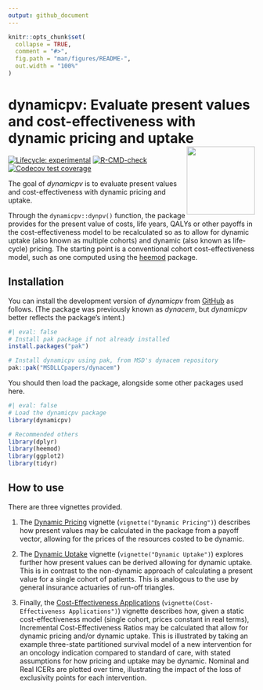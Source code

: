 ```yaml
---
output: github_document
---
```


<!-- README.md is generated from README.Rmd. Please edit that file -->

```r
knitr::opts_chunk$set(
  collapse = TRUE,
  comment = "#>",
  fig.path = "man/figures/README-",
  out.width = "100%"
)
```

# dynamicpv: Evaluate present values and cost-effectiveness with dynamic pricing and uptake <img src="man/figures/logo.png" align="right" height="139" />

<!-- badges: start -->
[![Lifecycle: experimental](https://img.shields.io/badge/lifecycle-experimental-orange.svg)](https://lifecycle.r-lib.org/articles/stages.html#experimental)
[![R-CMD-check](https://github.com/MSDLLCpapers/dynacem/actions/workflows/R-CMD-check.yaml/badge.svg)](https://github.com/MSDLLCpapers/dynacem/actions/workflows/R-CMD-check.yaml)
[![Codecov test coverage](https://codecov.io/gh/MSDLLCpapers/dynacem/graph/badge.svg)](https://app.codecov.io/gh/MSDLLCpapers/dynacem)
<!-- badges: end -->

The goal of *dynamicpv* is to evaluate present values and cost-effectiveness with dynamic pricing and uptake.

Through the `dynamicpv::dynpv()` function, the package provides for the present value of costs, life years, QALYs or other payoffs in the cost-effectiveness model to be recalculated so as to allow for dynamic uptake (also known as multiple cohorts) and dynamic (also known as life-cycle) pricing. The starting point is a conventional cohort cost-effectiveness model, such as one computed using the [heemod](https://cran.r-project.org/package=heemod) package.

## Installation

You can install the development version of *dynamicpv* from [GitHub](https://github.com/) as follows. (The package was previously known as *dynacem*, but *dynamicpv* better reflects the package's intent.)

```r
#| eval: false
# Install pak package if not already installed
install.packages("pak")

# Install dynamicpv using pak, from MSD's dynacem repository
pak::pak("MSDLLCpapers/dynacem")
```

You should then load the package, alongside some other packages used here.

```r
#| eval: false
# Load the dynamicpv package
library(dynamicpv)

# Recommended others
library(dplyr)
library(heemod)
library(ggplot2)
library(tidyr)
``` 

## How to use

There are three vignettes provided.

1. The [Dynamic Pricing](https://msdllcpapers.github.io/dynacem/articles/dynamic-pricing.html) vignette (`vignette("Dynamic Pricing")`) describes how present values may be calculated in the package from a payoff vector, allowing for the prices of the resources costed to be dynamic.

2. The [Dynamic Uptake](https://msdllcpapers.github.io/dynacem/articles/dynamic-uptake.html) vignette (`vignette("Dynamic Uptake")`) explores further how present values can be derived allowing for dynamic uptake. This is in contrast to the non-dynamic approach of calculating a present value for a single cohort of patients. This is analogous to the use by general insurance actuaries of run-off triangles.

3. Finally, the [Cost-Effectiveness Applications](https://msdllcpapers.github.io/dynacem/articles/cost-effectiveness-applications.html) (`vignette(Cost-Effectiveness Applications")`) vignette describes how, given a static cost-effectiveness model (single cohort, prices constant in real terms), Incremental Cost-Effectiveness Ratios may be calculated that allow for dynamic pricing and/or dynamic uptake. This is illustrated by taking an example three-state partitioned survival model of a new intervention for an oncology indication compared to standard of care, with stated assumptions for how pricing and uptake may be dynamic. Nominal and Real ICERs are plotted over time, illustrating the impact of the loss of exclusivity points for each intervention.


